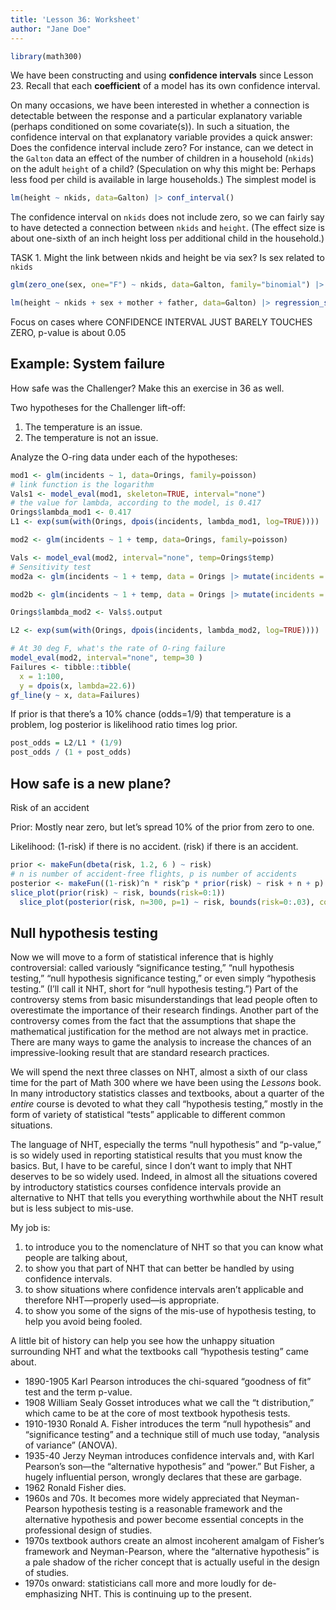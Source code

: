 ```yaml
---
title: 'Lesson 36: Worksheet'
author: "Jane Doe"
---
```


```r
library(math300)
```

We have been constructing and using **confidence intervals** since Lesson 23. Recall that each **coefficient** of a model has its own confidence interval.

On many occasions, we have been interested in whether a connection is detectable between the response and a particular explanatory variable (perhaps conditioned on some covariate(s)). In such a situation, the confidence interval on that explanatory variable provides a quick answer: Does the confidence interval include zero? For instance, can we detect in the `Galton` data an effect of the number of children in a household (`nkids`) on the adult `height` of a child? (Speculation on why this might be: Perhaps less food per child is available in large households.) The simplest model is

```r
lm(height ~ nkids, data=Galton) |> conf_interval()
```

The confidence interval on `nkids` does not include zero, so we can fairly say to have detected a connection between `nkids` and `height`. (The effect size is about one-sixth of an inch height loss per additional child in the household.)

TASK 1. Might the link between nkids and height be via sex? Is sex related to `nkids`

```r
glm(zero_one(sex, one="F") ~ nkids, data=Galton, family="binomial") |> conf_interval(show_p=TRUE)
```
```r
lm(height ~ nkids + sex + mother + father, data=Galton) |> regression_summary()
```

Focus on cases where
CONFIDENCE INTERVAL JUST BARELY TOUCHES ZERO, p-value is about 0.05


## Example: System failure

How safe was the Challenger? Make this an exercise in 36 as well.

Two hypotheses for the Challenger lift-off:

1. The temperature is an issue.
2. The temperature is not an issue.

Analyze the O-ring data under each of the hypotheses:

```r
mod1 <- glm(incidents ~ 1, data=Orings, family=poisson)
# link function is the logarithm
Vals1 <- model_eval(mod1, skeleton=TRUE, interval="none")
# the value for lambda, according to the model, is 0.417
Orings$lambda_mod1 <- 0.417
L1 <- exp(sum(with(Orings, dpois(incidents, lambda_mod1, log=TRUE))))

mod2 <- glm(incidents ~ 1 + temp, data=Orings, family=poisson)

Vals <- model_eval(mod2, interval="none", temp=Orings$temp)
# Sensitivity test
mod2a <- glm(incidents ~ 1 + temp, data = Orings |> mutate(incidents = ifelse(incidents==3, 2, incidents)), family=poisson)

mod2b <- glm(incidents ~ 1 + temp, data = Orings |> mutate(incidents = ifelse(incidents==3, 4, incidents)), family=poisson)

Orings$lambda_mod2 <- Vals$.output

L2 <- exp(sum(with(Orings, dpois(incidents, lambda_mod2, log=TRUE))))

# At 30 deg F, what's the rate of O-ring failure
model_eval(mod2, interval="none", temp=30 )
Failures <- tibble::tibble(
  x = 1:100,
  y = dpois(x, lambda=22.6))
gf_line(y ~ x, data=Failures)
```

If prior is that there's a 10% chance (odds=1/9) that temperature is a problem, log posterior is likelihood ratio times log prior.

```r
post_odds = L2/L1 * (1/9)
post_odds / (1 + post_odds)
```


## How safe is a new plane?

Risk of an accident

Prior: Mostly near zero, but let's spread 10% of the prior from zero to one.

Likelihood: (1-risk) if there is no accident. (risk) if there is an accident.

```r
prior <- makeFun(dbeta(risk, 1.2, 6 ) ~ risk)
# n is number of accident-free flights, p is number of accidents
posterior <- makeFun((1-risk)^n * risk^p * prior(risk) ~ risk + n + p)
slice_plot(prior(risk) ~ risk, bounds(risk=0:1)) 
  slice_plot(posterior(risk, n=300, p=1) ~ risk, bounds(risk=0:.03), color="red") |> gf_vline(xintercept=1/301)
```



## Null hypothesis testing

Now we will move to a form of statistical inference that is highly controversial: called variously "significance testing," "null hypothesis testing," "null hypothesis significance testing," or even simply "hypothesis testing." (I'll call it NHT, short for "null hypothesis testing.") Part of the controversy stems from basic misunderstandings that lead people often to overestimate the importance of their research findings. Another part of the controversy comes from the fact that the assumptions that shape the mathematical justification for the method are not always met in practice. There are many ways to game the analysis to increase the chances of an impressive-looking result that are standard research practices.

We will spend the next three classes on NHT, almost a sixth of our class time for the part of Math 300 where we have been using the *Lessons* book. In many introductory statistics classes and textbooks, about a quarter of the *entire* course is devoted to what they call "hypothesis testing," mostly in the form of variety of statistical "tests" applicable to different common situations.

The language of NHT, especially the terms "null hypothesis" and "p-value," is so widely used in reporting statistical results that you must know the basics. But, I have to be careful, since I don't want to imply that NHT deserves to be so widely used. Indeed, in almost all the situations covered by introductory statistics courses confidence intervals provide an alternative to NHT that tells you everything worthwhile about the NHT result but is less subject to mis-use. 

My job is: 

1. to introduce you to the nomenclature of NHT so that you can know what people are talking about,
2. to show you that part of NHT that can better be handled by using confidence intervals.
3. to show situations where confidence intervals aren't applicable and therefore NHT---properly used---is appropriate.
4. to show you some of the signs of the mis-use of hypothesis testing, to help you avoid being fooled.

A little bit of history can help you see how the unhappy situation surrounding NHT and what the textbooks call "hypothesis testing" came about.

- 1890-1905 Karl Pearson introduces the chi-squared "goodness of fit" test and the term p-value.
- 1908 William Sealy Gosset introduces what we call the "t distribution," which came to be at the core of most textbook hypothesis tests.
- 1910-1930 Ronald A. Fisher introduces the term "null hypothesis" and "significance testing" and a technique still of much use today, "analysis of variance" (ANOVA).
- 1935-40 Jerzy Neyman introduces confidence intervals and, with Karl Pearson's son---the "alternative hypothesis" and "power." But Fisher, a hugely influential person, wrongly declares that these are garbage. 
- 1962 Ronald Fisher dies.
- 1960s and 70s. It becomes more widely appreciated that Neyman-Pearson hypothesis testing is a reasonable framework and the alternative hypothesis and power become essential concepts in the professional design of studies. 
- 1970s textbook authors create an almost incoherent amalgam of Fisher's framework and Neyman-Pearson, where the "alternative hypothesis" is a pale shadow of the richer concept that is actually useful in the design of studies.
- 1970s onward: statisticians call more and more loudly for de-emphasizing NHT. This is continuing up to the present.






